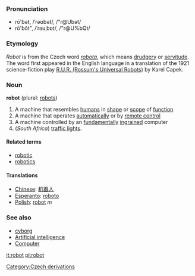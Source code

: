 {{wikipedia}}
===Pronunciation===
*rō'bət, /ˈrəʊbət/, /"r@Ubət/<!-- standard UK or just RP? -->
*rō'bŏt", /ˈrəʊˌbɒt/, /"r@U%bQt/<!-- Aus & US, others? -->

===Etymology===

''Robot'' is from the Czech word ''[[robota]]'', which means [[drudgery]] or [[servitude]].  The word first appeared in the English language in a translation of the 1921 science-fiction play [[W:R.U.R. (Rossum's Universal Robots)|R.U.R. (Rossum's Universal Robots)]] by Karel Capek.

===Noun===
'''robot''' (plural: [[robots]])

# A machine that resembles [[human]]s in [[shape]] or [[scope]] of [[function]]
# A machine that operates [[automatically]] or by [[remote control]]
# A machine controlled by an [[fundamentally]] [[ingrained]] computer
# (''South Africa'') [[traffic light]]s.

====Related terms====
*[[robotic]]
*[[robotics]]

====Translations====
*[[Chinese]]: [[机器人]]
*[[Esperanto]]: [[roboto]]
*[[Polish]]: [[robot]] ''m''

===See also===
* [[cyborg]]
* [[Artificial intelligence]]
* [[Computer]]

[[Category:Czech derivations]]

[[it:robot]]
[[pl:robot]]